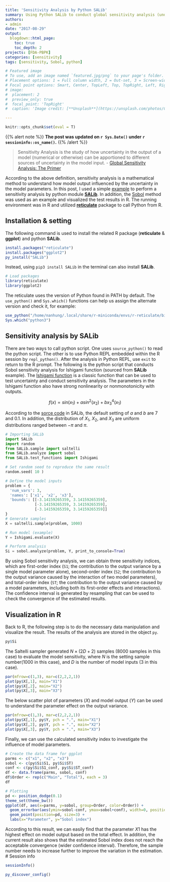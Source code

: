 ```yaml
---
title: 'Sensitivity Analysis by Python SALib'
summary: Using Python SALib to conduct global sensitivity analysis (under R interface)
authors:
- admin
date: "2017-08-29"
output:
  blogdown::html_page:
    toc: true
    toc_depth: 2
projects: [FDA-PBPK]
categories: [sensitivity]
tags: [sensitivity, Sobol, python]

# Featured image
# To use, add an image named `featured.jpg/png` to your page's folder.
# Placement options: 1 = Full column width, 2 = Out-set, 3 = Screen-width
# Focal point options: Smart, Center, TopLeft, Top, TopRight, Left, Right, BottomLeft, Bottom, BottomRight  
# image:
#  placement: 2
#  preview_only: true
#  focal_point: 'TopRight'
#  caption: 'Image credit: [**Unsplash**](https://unsplash.com/photos/CpkOjOcXdUY)'

---
```


```r
knitr::opts_chunk$set(eval = T)
```

{{% alert note %}}
<strong>**The post was updated on `r Sys.Date()` under `r sessioninfo::os_name()`.**</strong>
{{% /alert %}}

> Sensitivity Analysis is the study of how uncertainty in the output of a model (numerical or otherwise) can be apportioned to different sources of uncertainty in the model input. - [Global Sensitivity Analysis: The Primer](https://www.wiley.com/en-us/Global+Sensitivity+Analysis%3A+The+Primer-p-9780470059975)

According to the above definition, sensitivity analysis is a mathematical method to understand how model output influenced by the uncertainty in the model parameters. In this post, I used a simple [example](https://salib.readthedocs.io/en/latest/basics.html) to perform a sensitivity analysis by python module [**SALib**](https://salib.readthedocs.io/en/latest/index.html). In addition, the [Sobol](https://salib.readthedocs.io/en/latest/api.html#sobol-sensitivity-analysis) method was used as an example and visualized the test results in R. The running environment was in R and utilized [**reticulate**](https://rstudio.github.io/reticulate/) package to call Python from R. 

## Installation & setting

The following command is used to install the related R package (**reticulate** & **ggplot**) and python **SALib**.

```r
install.packages("reticulate")
install.packages("ggplot2")
py_install("SALib")
```

Instead, using `pip3 install SALib` in the terminal can also install **SALib**.

```r
# Load packages
library(reticulate)
library(ggplot2)
```

The reticulate uses the version of Python found in PATH by default. The `use_python()` and `Sys.which()` functions can help us assign the alternate version and check it, for example:

```r
use_python("/home/nanhung/.local/share/r-miniconda/envs/r-reticulate/bin/python3")
Sys.which("python3")
```

## Sensitivity analysis by SALib

There are two ways to call python script. One uses ` source_python()` to read the python script. The other is to use Python REPL embedded within the R session by `repl_python()`. After the analysis in Python REPL, use `exit` to return to the R prompt. The following is the python script that conducts Sobol sensitivity analysis for Ishigami function (sourced from **SALib** example).
The [Ishigami function](https://www.sfu.ca/~ssurjano/ishigami.html) is a classic function that can be used to test uncertainty and conduct sensitivity analysis. The parameters in the Ishigami function also have strong nonlinearity or nonmonotonicity with outputs.

$$f(x)=sin(x_1)+asin^2(x_2)+bx_{3}^4(x_1)$$

According to the [sorce code](https://github.com/SALib/SALib/blob/master/src/SALib/test_functions/Ishigami.py) in SALib, the default setting of $a$ and $b$ are 7 and 0.1. In addition, the distribution of $X_1$, $X_2$, and $X_3$ are uniform distributions ranged between $-\pi$ and $\pi$.

```python
# Importing SALib
import SALib
import random
from SALib.sample import saltelli
from SALib.analyze import sobol
from SALib.test_functions import Ishigami

# Set random seed to reproduce the same result
random.seed( 10 )

# Define the model inputs
problem = {
  'num_vars': 3,
  'names': ['x1', 'x2', 'x3'],
  'bounds': [[-3.14159265359, 3.14159265359],
             [-3.14159265359, 3.14159265359],
             [-3.14159265359, 3.14159265359]]
}
# Generate samples
X = saltelli.sample(problem, 1000)

# Run model (example)
Y = Ishigami.evaluate(X)

# Perform analysis
Si = sobol.analyze(problem, Y, print_to_console=True)
```

By using Sobol sensitivity analysis, we can obtain three sensitivity indices, which are first-order index (`S1`; the contribution to the output variance by a single model parameter alone), second-order index (`S2`; the contribution to the output variance caused by the interaction of two model parameters), and total-order index  (`ST`; the contribution to the output variance caused by a model parameters, including both its first-order effects and interactions). The confidence interval is generated by resampling that can be used to check the convergence of the estimated results.

## Visualization in R

Back to R, the following step is to do the necessary data manipulation and visualize the result. The results of the analysis are stored in the object `py`.

```r
py$Si
```

The Saltelli sampler generated $N\times(2D+2)$ samples (8000 samples in this case) to evaluate the model sensitivity, where $N$ is the setting sample number(1000 in this case), and $D$ is the number of model inputs (3 in this case).

```r
par(mfrow=c(1,3), mar=c(2,2,2,1))
plot(py$X[,1], main="X1")
plot(py$X[,2], main="X2")
plot(py$X[,3], main="X3")
```

The below scatter plot of parameters ($X$) and model output ($Y$) can be used to understand the parameter effect on the output variance.

```r
par(mfrow=c(1,3), mar=c(2,2,2,1))
plot(py$X[,1], py$Y, pch = ".", main="X1")
plot(py$X[,2], py$Y, pch = ".", main="X2")
plot(py$X[,3], py$Y, pch = ".", main="X3")
```

Finally, we can use the calculated sensitivity index to investigate the influence of model parameters.

```r
# Create the data frame for ggplot
parms <- c("x1", "x2", "x3")
sobol <- c(py$Si$S1, py$Si$ST)
conf <- c(py$Si$S1_conf, py$Si$ST_conf)
df <- data.frame(parms, sobol, conf)
df$Order <- rep(c("Main", "Total"), each = 3)
df
```

```r
# Plotting
pd <- position_dodge(0.1)
theme_set(theme_bw())
ggplot(df, aes(x=parms, y=sobol, group=Order, color=Order)) + 
  geom_errorbar(aes(ymin=sobol-conf, ymax=sobol+conf), width=0, position=pd) +
  geom_point(position=pd, size=3) +
  labs(x="Parameter", y="Sobol index")
```

According to this result, we can easily find that the parameter $X1$ has the highest effect on model output based on the total effect. In addition, the current result also shows that the estimated Sobol index does not reach the acceptable convergence (wider confidence interval). Therefore, the sample number needs to increase further to improve the variation in the estimation. 
# Session info

```r
sessionInfo()
```

```r
py_discover_config()
```

